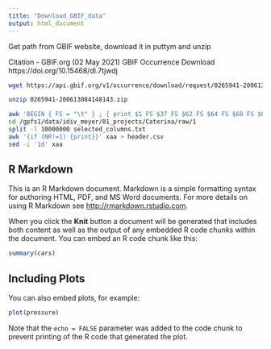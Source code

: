 ```yaml
---
title: "Download_GBIF_data"
output: html_document
---
```


Get path from GBIF website, download it in puttym and unzip


Citation - GBIF.org (02 May 2021) GBIF Occurrence Download https://doi.org/10.15468/dl.7tjwdj 
```bash

wget https://api.gbif.org/v1/occurrence/download/request/0265941-200613084148143.zip

unzip 0265941-200613084148143.zip

```


```bash
awk 'BEGIN { FS = "\t" } ; { print $1 FS $37 FS $62 FS $64 FS $68 FS $69 FS $103 FS $104 FS $105 FS $121 FS $122 FS $123 FS $124 FS $125 FS $133 FS $134 FS $135 FS $136 FS $183 FS $191 FS $192 FS $193 FS $194 FS $195 FS $196 FS $207 FS $216 FS $218 FS $219 FS $230 FS $231}' occurrence.txt > selected_columns.csv 
cd /gpfs1/data/idiv_meyer/01_projects/Caterina/raw/1
split -l 10000000 selected_columns.txt 
awk '{if (NR!=1) {print}}' xaa > header.csv
sed -i '1d' xaa
```

## R Markdown

This is an R Markdown document. Markdown is a simple formatting syntax for authoring HTML, PDF, and MS Word documents. For more details on using R Markdown see <http://rmarkdown.rstudio.com>.

When you click the **Knit** button a document will be generated that includes both content as well as the output of any embedded R code chunks within the document. You can embed an R code chunk like this:

```r
summary(cars)
```

## Including Plots

You can also embed plots, for example:

```r
plot(pressure)
```

Note that the `echo = FALSE` parameter was added to the code chunk to prevent printing of the R code that generated the plot.
